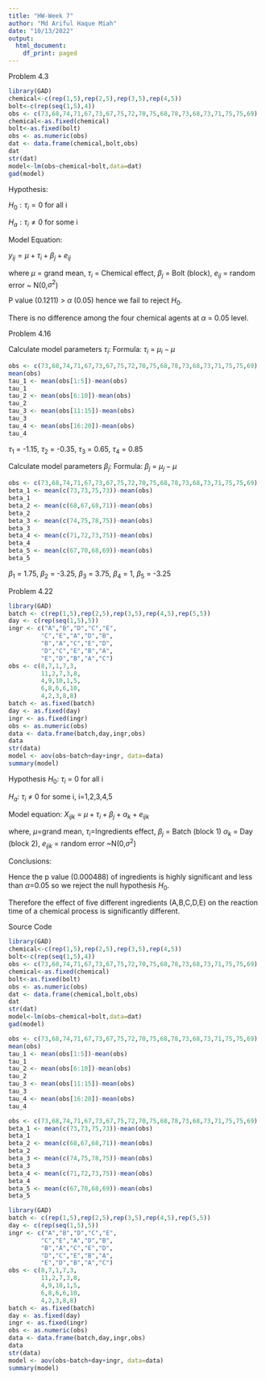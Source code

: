 ```yaml
---
title: "HW-Week 7"
author: "Md Ariful Haque Miah"
date: "10/13/2022"
output:
  html_document:
    df_print: paged
---
```

Problem 4.3

```r
library(GAD)
chemical<-c(rep(1,5),rep(2,5),rep(3,5),rep(4,5))
bolt<-c(rep(seq(1,5),4))
obs <- c(73,68,74,71,67,73,67,75,72,70,75,68,78,73,68,73,71,75,75,69)
chemical<-as.fixed(chemical)
bolt<-as.fixed(bolt)
obs <- as.numeric(obs)
dat <- data.frame(chemical,bolt,obs)
dat
str(dat)
model<-lm(obs~chemical+bolt,data=dat) 
gad(model)
```

Hypothesis:

$H_0:\tau_i = 0$ for all i

$H_a:\tau_i \neq 0$ for some i

Model Equation:

$y_{ij}=\mu+\tau_i+\beta_j+e_{ij}$

where $\mu$ = grand mean, $\tau_i$ = Chemical effect,
$\beta_j$ = Bolt (block), $e_{ij}$ = random error ~ N(0,$\sigma^2$)

P value (0.1211) > $\alpha$ (0.05) hence we fail to reject $H_0$.

There is no difference among the four chemical agents at $\alpha$ = 0.05 level.

Problem 4.16

Calculate model parameters $\tau_i$:
Formula: $\tau_i$ = $\mu_i-\mu$

```r
obs <- c(73,68,74,71,67,73,67,75,72,70,75,68,78,73,68,73,71,75,75,69)
mean(obs)
tau_1 <- mean(obs[1:5])-mean(obs)
tau_1
tau_2 <- mean(obs[6:10])-mean(obs)
tau_2
tau_3 <- mean(obs[11:15])-mean(obs)
tau_3
tau_4 <- mean(obs[16:20])-mean(obs)
tau_4
```

$\tau_1$ = -1.15, $\tau_2$ = -0.35, $\tau_3$ = 0.65, $\tau_4$ = 0.85

Calculate model parameters $\beta_j$:
Formula: $\beta_j$ = $\mu_j-\mu$

```r
obs <- c(73,68,74,71,67,73,67,75,72,70,75,68,78,73,68,73,71,75,75,69)
beta_1 <- mean(c(73,73,75,73))-mean(obs)
beta_1
beta_2 <- mean(c(68,67,68,71))-mean(obs)
beta_2
beta_3 <- mean(c(74,75,78,75))-mean(obs)
beta_3
beta_4 <- mean(c(71,72,73,75))-mean(obs)
beta_4
beta_5 <- mean(c(67,70,68,69))-mean(obs)
beta_5
```

$\beta_1$ = 1.75, $\beta_2$ = -3.25, $\beta_3$ = 3.75, $\beta_4$ = 1, $\beta_5$ = -3.25

Problem 4.22

```r
library(GAD)
batch <- c(rep(1,5),rep(2,5),rep(3,5),rep(4,5),rep(5,5))
day <- c(rep(seq(1,5),5))
ingr <- c("A","B","D","C","E",
         "C","E","A","D","B",
         "B","A","C","E","D",
         "D","C","E","B","A",
         "E","D","B","A","C")
obs <- c(8,7,1,7,3,
         11,2,7,3,8,
         4,9,10,1,5,
         6,8,6,6,10,
         4,2,3,8,8)
batch <- as.fixed(batch)
day <- as.fixed(day)
ingr <- as.fixed(ingr)
obs <- as.numeric(obs)
data <- data.frame(batch,day,ingr,obs)
data
str(data)
model <- aov(obs~batch+day+ingr, data=data)
summary(model)
```

Hypothesis 
$H_0$: $\tau_i$ = 0 for all i

$H_a$: $\tau_i$ $\neq$ 0 for some i, i=1,2,3,4,5

Model equation: $X_{ijk}$ = $\mu + \tau_i + \beta_j + \alpha_k + e_{ijk}$

where, $\mu$=grand mean, $\tau_i$=Ingredients effect, $\beta_j$ = Batch (block 1)
$\alpha_k$ = Day (block 2), $e_{ijk}$ = random error ~N(0,$\sigma^2$)

Conclusions:

Hence the p value (0.000488) of ingredients is highly significant and less than
$\alpha$=0.05 so we reject the null hypothesis $H_0$.

Therefore the effect of five different ingredients (A,B,C,D,E) on the reaction time
of a chemical process is significantly different. 

Source Code

```r
library(GAD)
chemical<-c(rep(1,5),rep(2,5),rep(3,5),rep(4,5))
bolt<-c(rep(seq(1,5),4))
obs <- c(73,68,74,71,67,73,67,75,72,70,75,68,78,73,68,73,71,75,75,69)
chemical<-as.fixed(chemical)
bolt<-as.fixed(bolt)
obs <- as.numeric(obs)
dat <- data.frame(chemical,bolt,obs)
dat
str(dat)
model<-lm(obs~chemical+bolt,data=dat) 
gad(model)

obs <- c(73,68,74,71,67,73,67,75,72,70,75,68,78,73,68,73,71,75,75,69)
mean(obs)
tau_1 <- mean(obs[1:5])-mean(obs)
tau_1
tau_2 <- mean(obs[6:10])-mean(obs)
tau_2
tau_3 <- mean(obs[11:15])-mean(obs)
tau_3
tau_4 <- mean(obs[16:20])-mean(obs)
tau_4

obs <- c(73,68,74,71,67,73,67,75,72,70,75,68,78,73,68,73,71,75,75,69)
beta_1 <- mean(c(73,73,75,73))-mean(obs)
beta_1
beta_2 <- mean(c(68,67,68,71))-mean(obs)
beta_2
beta_3 <- mean(c(74,75,78,75))-mean(obs)
beta_3
beta_4 <- mean(c(71,72,73,75))-mean(obs)
beta_4
beta_5 <- mean(c(67,70,68,69))-mean(obs)
beta_5

library(GAD)
batch <- c(rep(1,5),rep(2,5),rep(3,5),rep(4,5),rep(5,5))
day <- c(rep(seq(1,5),5))
ingr <- c("A","B","D","C","E",
         "C","E","A","D","B",
         "B","A","C","E","D",
         "D","C","E","B","A",
         "E","D","B","A","C")
obs <- c(8,7,1,7,3,
         11,2,7,3,8,
         4,9,10,1,5,
         6,8,6,6,10,
         4,2,3,8,8)
batch <- as.fixed(batch)
day <- as.fixed(day)
ingr <- as.fixed(ingr)
obs <- as.numeric(obs)
data <- data.frame(batch,day,ingr,obs)
data
str(data)
model <- aov(obs~batch+day+ingr, data=data)
summary(model)
```

